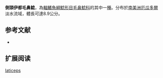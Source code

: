 {{Speciesbox
| name = 側頭伊都毛鼻鯰
| image = 
| image_width = 
| status = NE
| status_system = IUCN3.1
| genus = Ituglanis
| species = laticeps
| authority = [[Kner|Kner]], 1863
| synonyms = *''Trichomycterus laticeps ''<br /><small>Kner, 1863</small>'' 
}}

'''側頭伊都毛鼻鯰'''，為[[輻鰭魚綱|輻鰭魚綱]][[鯰形目|鯰形目]][[毛鼻鯰科|毛鼻鯰科]]的其中一[[種|種]]。分布於[[南美洲|南美洲]][[厄瓜多爾|厄瓜多爾]]淡水流域，體長可達8.9公分。

==参考文献==
*{{FishBase_species|genus=Ituglanis|species=laticeps|year=2011|month=12}}

== 扩展阅读 ==
{{refbegin}}
{{wikispecies-inline|Ituglanis laticeps|側頭伊都毛鼻鯰}}
{{refend}}
{{Taxonbar|from=Q3756812}}

[[Category:伊都毛鼻鯰屬|laticeps]]